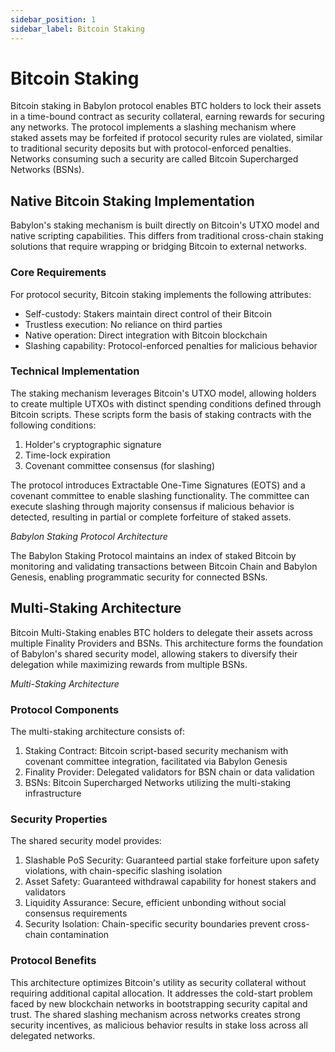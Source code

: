 ```yaml
---
sidebar_position: 1
sidebar_label: Bitcoin Staking
---
```


# Bitcoin Staking

Bitcoin staking in Babylon protocol enables BTC holders to lock their assets in a 
time-bound contract as security collateral, earning rewards for securing any networks. 
The protocol implements a slashing mechanism where staked assets may be forfeited if 
protocol security rules are violated, similar to traditional security deposits but 
with protocol-enforced penalties. Networks consuming such a security are called 
Bitcoin Supercharged Networks (BSNs).

## Native Bitcoin Staking Implementation

Babylon's staking mechanism is built directly on Bitcoin's UTXO model and native 
scripting capabilities. This differs from traditional cross-chain staking solutions 
that require wrapping or bridging Bitcoin to external networks.

### Core Requirements

For protocol security, Bitcoin staking implements the following attributes:
- Self-custody: Stakers maintain direct control of their Bitcoin
- Trustless execution: No reliance on third parties
- Native operation: Direct integration with Bitcoin blockchain
- Slashing capability: Protocol-enforced penalties for malicious behavior

### Technical Implementation

The staking mechanism leverages Bitcoin's UTXO model, allowing holders to create 
multiple UTXOs with distinct spending conditions defined through Bitcoin scripts. 
These scripts form the basis of staking contracts with the following conditions:

1. Holder's cryptographic signature
2. Time-lock expiration
3. Covenant committee consensus (for slashing)

The protocol introduces Extractable One-Time Signatures (EOTS) and a covenant 
committee to enable slashing functionality. The committee can execute slashing 
through majority consensus if malicious behavior is detected, resulting in partial 
or complete forfeiture of staked assets.

<div className="flex flex-col items-center justify-center">
  <ThemedImage
    alt="Staking Contract"
    sources={{
      light: useBaseUrl('/img/guides/staking.png'),
      dark: useBaseUrl('/img/guides/staking_dark.png'),
    }}
  />
  <em>Babylon Staking Protocol Architecture</em><br/>
</div>

The Babylon Staking Protocol maintains an index of staked Bitcoin by monitoring 
and validating transactions between Bitcoin Chain and Babylon Genesis, enabling 
programmatic security for connected BSNs.

## Multi-Staking Architecture

Bitcoin Multi-Staking enables BTC holders to delegate their assets across multiple 
Finality Providers and BSNs. This architecture forms the foundation of Babylon's 
shared security model, allowing stakers to diversify their delegation while 
maximizing rewards from multiple BSNs.

<div className="flex flex-col items-center justify-center max-w-md mx-auto">
  <ThemedImage
    alt="Multi-staking Contract"
    sources={{
      light: useBaseUrl('/img/guides/multi-staking.png'),
      dark: useBaseUrl('/img/guides/multi-staking_dark.png'),
    }}
  />
  <em>Multi-Staking Architecture</em><br/>
</div>

### Protocol Components

The multi-staking architecture consists of:
1. Staking Contract: Bitcoin script-based security mechanism with covenant committee 
   integration, facilitated via Babylon Genesis
2. Finality Provider: Delegated validators for BSN chain or data validation
3. BSNs: Bitcoin Supercharged Networks utilizing the multi-staking infrastructure

### Security Properties

The shared security model provides:
1. Slashable PoS Security: Guaranteed partial stake forfeiture upon safety 
   violations, with chain-specific slashing isolation
2. Asset Safety: Guaranteed withdrawal capability for honest stakers and validators
3. Liquidity Assurance: Secure, efficient unbonding without social consensus 
   requirements
4. Security Isolation: Chain-specific security boundaries prevent cross-chain 
   contamination

### Protocol Benefits

This architecture optimizes Bitcoin's utility as security collateral without 
requiring additional capital allocation. It addresses the cold-start problem faced 
by new blockchain networks in bootstrapping security capital and trust. The shared 
slashing mechanism across networks creates strong security incentives, as malicious 
behavior results in stake loss across all delegated networks.
